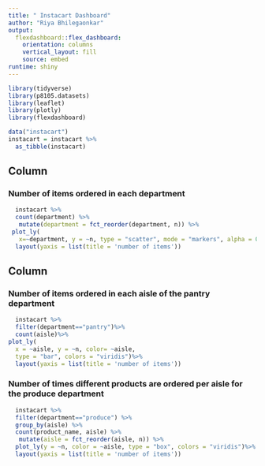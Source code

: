 ```yaml
---
title: " Instacart Dashboard"
author: "Riya Bhilegaonkar"
output: 
  flexdashboard::flex_dashboard:
    orientation: columns
    vertical_layout: fill
    source: embed
runtime: shiny
---
```


```r
library(tidyverse)
library(p8105.datasets)
library(leaflet)
library(plotly)
library(flexdashboard)
```

```r
data("instacart")
instacart = instacart %>% 
  as_tibble(instacart)
```


Column {data-width=650}
-----------------------------------------------------------------------

### Number of items ordered in each department
```r
  instacart %>% 
  count(department) %>% 
   mutate(department = fct_reorder(department, n)) %>% 
 plot_ly(
   x=~department, y = ~n, type = "scatter", mode = "markers", alpha = 0.5)%>% 
  layout(yaxis = list(title = 'number of items'))
```

Column {data-width=350}
-----------------------------------------------------------------------

### Number of items ordered in each aisle of the pantry department

```r
  instacart %>% 
  filter(department=="pantry")%>%
  count(aisle)%>% 
plot_ly(
  x = ~aisle, y = ~n, color= ~aisle,
  type = "bar", colors = "viridis")%>%  
  layout(yaxis = list(title = 'number of items'))

```


### Number of times different products are ordered per aisle for the produce department 
```r
  instacart %>% 
  filter(department=="produce") %>%
  group_by(aisle) %>% 
  count(product_name, aisle) %>% 
   mutate(aisle = fct_reorder(aisle, n)) %>% 
  plot_ly(y = ~n, color = ~aisle, type = "box", colors = "viridis")%>%
  layout(yaxis = list(title = 'number of items'))

```
